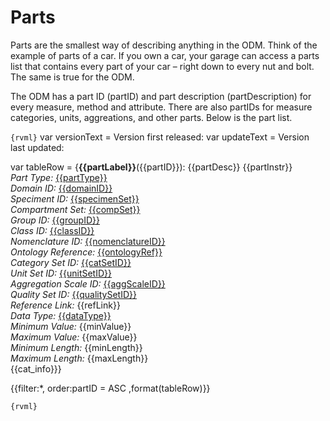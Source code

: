 
<!--` parts1 -->
# Parts

Parts are the smallest way of describing anything in the ODM. Think of the example of parts of a car. If you own a car, your garage can access a parts list that contains every part of your car -- right down to every nut and bolt. The same is true for the ODM.

The ODM has a part ID (partID) and part description (partDescription) for every measure, method and attribute. There are also partIDs for measure categories, units, aggreations, and other parts. Below is the part list.

<!--` parts1/ -->

```{rvml}```
var versionText = <!--` versionText -->Version first released: <!--` versionText/ -->
var updateText = <!--` updateText -->Version last updated: <!--` updateText/ -->

var tableRow = {<a name="{{partID}}"></a>**{{partLabel}}**({{partID}}): {{partDesc}} {{partInstr}} </br>*Part Type:* <a href="#{{partType}}">{{partType}}</a></br>*Domain ID:* <a href="#{{domainID}}">{{domainID}}</a></br>*Speciment ID:* <a href="#{{specimenSet}}">{{specimenSet}}</a></br>*Compartment Set:* <a href="#{{compSet}}">{{compSet}}</a></br>*Group ID:* <a href="#{{groupID}}">{{groupID}}</a></br>*Class ID:* <a href="#{{classID}}">{{classID}}</a></br>*Nomenclature ID:* <a href="#{{nomenclatureID}}">{{nomenclatureID}}</a> </br>*Ontology Reference:* <a href="#{{ontologyRef}}">{{ontologyRef}}</a></br>*Category Set ID:* <a href="#{{catSetID}}">{{catSetID}}</a></br>*Unit Set ID:* <a href="#{{unitSetID}}">{{unitSetID}}</a></br>*Aggregation Scale ID:* <a href="#{{aggScaleID}}">{{aggScaleID}}</a></br>*Quality Set ID:* <a href="#{{qualitySetID}}">{{qualitySetID}}</a></br>*Reference Link:* {{refLink}}</br>*Data Type:* <a href="#{{dataType}}">{{dataType}}</a></br>*Minimum Value:* {{minValue}}</br>*Maximum Value:* {{maxValue}}</br>*Minimum Length:* {{minLength}}</br>*Maximum Length:* {{maxLength}}</br> {{cat_info}}}



{{filter:*, order:partID = ASC ,format(tableRow)}}

```{rvml}```


